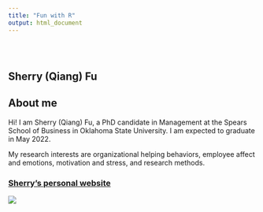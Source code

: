 ```yaml
---
title: "Fun with R"
output: html_document
---
```


<style type="text/css">
.title {
  display: none;
}

#getting-started img {
  margin-right: 10px;
}

</style>

<div class="row" style="padding-top: 30px;">
<div class="col-sm-6">

# **Sherry (Qiang) Fu**

## About me

Hi! I am Sherry (Qiang) Fu, a PhD candidate in Management at the Spears School of Business in Oklahoma State University.
I am expected to graduate in May 2022.

My research interests are organizational helping behaviors, employee affect and emotions, motivation and stress, and research methods. 



</div>
<div class="col-sm-6">

### [Sherry's personal website](https://fuqiangg.github.io)

<a href = "https://fuqiangg.github.io">
![](images/logo.png)
</a>
</div>
